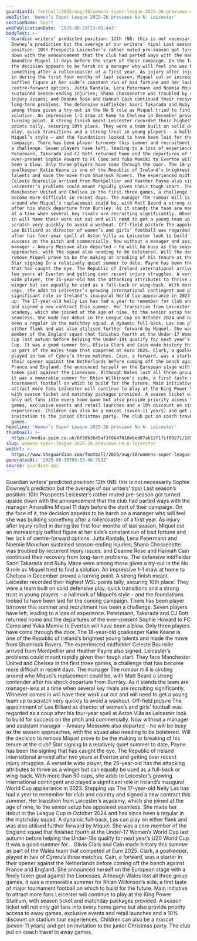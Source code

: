 ```yaml
---
guardianId: football/2025/aug/30/womens-super-league-2025-26-previews-no-6-leicester
webTitle: 'Women’s Super League 2025-26 previews No 6: Leicester'
sectionName: Sport
webPublicationDate: '2025-08-29T23:01:44Z'
bodyText: >-
  Guardian writers’ predicted position: 12th (NB: this is not necessarily Sophie
  Downey’s prediction but the average of our writers’ tips) Last season’s
  position: 10th Prospects Leicester’s rather muted pre-season got turned upside
  down with the announcement that the club had parted ways with the manager
  Amandine Miquel 11 days before the start of their campaign. On the face of it,
  the decision appears to be harsh on a manager who will feel she was building
  something after a rollercoaster of a first year. As injury after injury rolled
  in during the first four months of last season, Miquel cut an increasingly
  baffled figure at her side’s constant run of bad fortune and her lack of
  centre-forward options. Jutta Rantala, Lena Petermann and Noémie Mouchon
  sustained season-ending injuries; Shana Chossenotte was troubled by recurrent
  injury issues; and Deanne Rose and Hannah Cain continued their recovery from
  long-term problems. The defensive midfielder Saori Takarada and Ruby Mace were
  among those given a try-out in the No 9 role as Miquel tried to find a
  solution. An impressive 1-1 draw at home to Chelsea in December proved a
  turning point. A strong finish meant Leicester recorded their highest WSL
  points tally, securing 10th place. They were a team built on solid defensive
  play, quick transitions and a strong trust in young players – a hallmark of
  Miquel’s style – and the foundations looked to have been laid for the coming
  campaign. There has been player turnover this summer and recruitment has been
  a challenge. Seven players have left, leading to a loss of experience.
  Petermann, Takarada and CJ Bott returned home and the departures of the
  ever-present Sophie Howard to FC Como and Yuka Momiki to Everton will have
  been a blow. Only three players have come through the door. The 18-year-old
  goalkeeper Katie Keane is one of the Republic of Ireland’s brightest young
  talents and made the move from Shamrock Rovers. The experienced midfielder
  Celeste Boureille arrived from Montpellier and Heather Payne also signed.
  Leicester’s problems could mount rapidly given their tough start. They face
  Manchester United and Chelsea in the first three games, a challenge that has
  become more difficult in recent days. The manager The rumour mill is circling
  around who Miquel’s replacement could be, with Matt Beard a strong contender
  after his shock departure from Burnley. As it stands the team are manager-less
  at a time when several key rivals are recruiting significantly. Whoever comes
  in will have their work cut out and will need to get a young team up to
  scratch very quickly to avoid a washout. Off-field picture The appointment of
  Lee Billiard as director of women’s and girls’ football was regarded as a coup
  after his four-year spell at Aston Villa as Leicester look to build for
  success on the pitch and commercially. Now without a manager and assistant
  manager – Amaury Messuwe also departed – he will be busy as the season
  approaches, with the squad also needing to be bolstered. Will the decision to
  remove Miquel prove to be the making or breaking of his tenure at the club?
  Star signing In a relatively quiet summer to date, Payne has been the signing
  that has caught the eye. The Republic of Ireland international arrived after
  two years at Everton and getting over recent injury struggles. A versatile
  wide player, the 25-year-old has the attacking attributes to thrive as a
  winger but can equally be used as a full-back or wing-back. With more than 50
  caps, she adds to Leicester’s growing international contingent and played a
  significant role in Ireland’s inaugural World Cup appearance in 2023. Stepping
  up: The 17-year-old Nelly Las has had a year to remember for club and country
  and signed a new contract this summer. Her transition from Leicester’s
  academy, which she joined at the age of nine, to the senior setup has appeared
  seamless. She made her debut in the League Cup in October 2024 and has since
  been a regular in the matchday squad. A dynamic full-back, Las can play on
  either flank and was also utilised further forward by Miquel. She was a core
  member of the England squad that finished fourth at the Under-17 Women’s World
  Cup last autumn before helping the Under-19s qualify for next year’s U20 World
  Cup. It was a good summer for… Olivia Clark and Cain made history this summer
  as part of the Wales team that competed at Euro 2025. Clark, a goalkeeper,
  played in two of Cymru’s three matches. Cain, a forward, was a starter in
  their opener against the Netherlands before coming off the bench against
  France and England. She announced herself on the European stage with a finely
  taken goal against the Lionesses. Although Wales lost all three group games,
  it was a memorable summer for Rhian Wilkinson’s side, a first taste of major
  tournament football on which to build for the future. Main initiative to
  attract more fans Leicester will continue to play at the King Power Stadium,
  with season ticket and matchday packages provided. A season ticket will not
  only get fans into every home game but also provide priority access to away
  games, exclusive events and retail launches and a 10% discount on stadium tour
  experiences. Children can also be a mascot (seven-11 years) and get an
  invitation to the junior Christmas party. The club put on coach travel to away
  games.
headline: 'Women’s Super League 2025-26 previews No 6: Leicester'
thumbnail: >-
  https://media.guim.co.uk/6f38b3845af3f6647810ebed07ab12f1fcf80271/185_0_4640_3712/500.jpg
slug: womens-super-league-2025-26-previews-no-6-leicester
webUrl: >-
  https://www.theguardian.com/football/2025/aug/30/womens-super-league-2025-26-previews-no-6-leicester
generatedAt: '2025-08-30T09:55:40.783Z'
source: guardian-api
---
```

Guardian writers’ predicted position: 12th (NB: this is not necessarily Sophie Downey’s prediction but the average of our writers’ tips) Last season’s position: 10th Prospects Leicester’s rather muted pre-season got turned upside down with the announcement that the club had parted ways with the manager Amandine Miquel 11 days before the start of their campaign. On the face of it, the decision appears to be harsh on a manager who will feel she was building something after a rollercoaster of a first year. As injury after injury rolled in during the first four months of last season, Miquel cut an increasingly baffled figure at her side’s constant run of bad fortune and her lack of centre-forward options. Jutta Rantala, Lena Petermann and Noémie Mouchon sustained season-ending injuries; Shana Chossenotte was troubled by recurrent injury issues; and Deanne Rose and Hannah Cain continued their recovery from long-term problems. The defensive midfielder Saori Takarada and Ruby Mace were among those given a try-out in the No 9 role as Miquel tried to find a solution. An impressive 1-1 draw at home to Chelsea in December proved a turning point. A strong finish meant Leicester recorded their highest WSL points tally, securing 10th place. They were a team built on solid defensive play, quick transitions and a strong trust in young players – a hallmark of Miquel’s style – and the foundations looked to have been laid for the coming campaign. There has been player turnover this summer and recruitment has been a challenge. Seven players have left, leading to a loss of experience. Petermann, Takarada and CJ Bott returned home and the departures of the ever-present Sophie Howard to FC Como and Yuka Momiki to Everton will have been a blow. Only three players have come through the door. The 18-year-old goalkeeper Katie Keane is one of the Republic of Ireland’s brightest young talents and made the move from Shamrock Rovers. The experienced midfielder Celeste Boureille arrived from Montpellier and Heather Payne also signed. Leicester’s problems could mount rapidly given their tough start. They face Manchester United and Chelsea in the first three games, a challenge that has become more difficult in recent days. The manager The rumour mill is circling around who Miquel’s replacement could be, with Matt Beard a strong contender after his shock departure from Burnley. As it stands the team are manager-less at a time when several key rivals are recruiting significantly. Whoever comes in will have their work cut out and will need to get a young team up to scratch very quickly to avoid a washout. Off-field picture The appointment of Lee Billiard as director of women’s and girls’ football was regarded as a coup after his four-year spell at Aston Villa as Leicester look to build for success on the pitch and commercially. Now without a manager and assistant manager – Amaury Messuwe also departed – he will be busy as the season approaches, with the squad also needing to be bolstered. Will the decision to remove Miquel prove to be the making or breaking of his tenure at the club? Star signing In a relatively quiet summer to date, Payne has been the signing that has caught the eye. The Republic of Ireland international arrived after two years at Everton and getting over recent injury struggles. A versatile wide player, the 25-year-old has the attacking attributes to thrive as a winger but can equally be used as a full-back or wing-back. With more than 50 caps, she adds to Leicester’s growing international contingent and played a significant role in Ireland’s inaugural World Cup appearance in 2023. Stepping up: The 17-year-old Nelly Las has had a year to remember for club and country and signed a new contract this summer. Her transition from Leicester’s academy, which she joined at the age of nine, to the senior setup has appeared seamless. She made her debut in the League Cup in October 2024 and has since been a regular in the matchday squad. A dynamic full-back, Las can play on either flank and was also utilised further forward by Miquel. She was a core member of the England squad that finished fourth at the Under-17 Women’s World Cup last autumn before helping the Under-19s qualify for next year’s U20 World Cup. It was a good summer for… Olivia Clark and Cain made history this summer as part of the Wales team that competed at Euro 2025. Clark, a goalkeeper, played in two of Cymru’s three matches. Cain, a forward, was a starter in their opener against the Netherlands before coming off the bench against France and England. She announced herself on the European stage with a finely taken goal against the Lionesses. Although Wales lost all three group games, it was a memorable summer for Rhian Wilkinson’s side, a first taste of major tournament football on which to build for the future. Main initiative to attract more fans Leicester will continue to play at the King Power Stadium, with season ticket and matchday packages provided. A season ticket will not only get fans into every home game but also provide priority access to away games, exclusive events and retail launches and a 10% discount on stadium tour experiences. Children can also be a mascot (seven-11 years) and get an invitation to the junior Christmas party. The club put on coach travel to away games.
